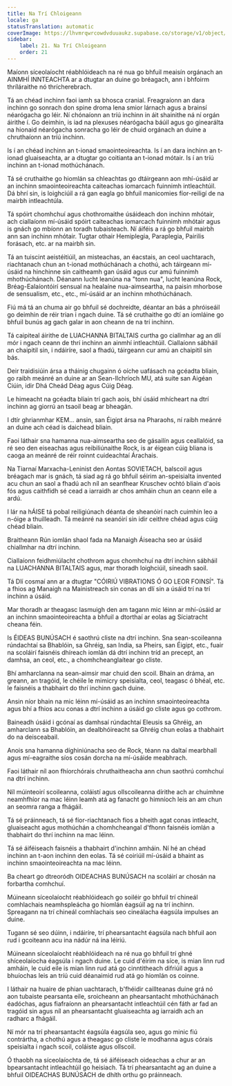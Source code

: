 ```yaml
---
title: Na Trí Chloigeann
locale: ga
statusTranslation: automatic
coverImage: https://lhvmrqwrcowdvduuaukz.supabase.co/storage/v1/object/public/strapi-uploads/small_cover-educacion-fundamental.webp-2d51a7828a2b1309555be27f7e2a61a0.webp
sidebar:
    label: 21. Na Trí Chloigeann
    order: 21
---
```

Maíonn síceolaíocht réabhlóideach na ré nua go bhfuil meaisín orgánach an AINMHÍ INNTEACHTA ar a dtugtar an duine go bréagach, ann i bhfoirm thríláraithe nó thrícherebrach.

Tá an chéad inchinn faoi iamh sa bhosca cranial. Freagraíonn an dara inchinn go sonrach don spine droma lena smior lárnach agus a brainsí néarógacha go léir. Ní chónaíonn an tríú inchinn in áit shainithe ná ní orgán áirithe í. Go deimhin, is iad na plexuses néarógacha báúil agus go ginearálta na hionaid néarógacha sonracha go léir de chuid orgánach an duine a chruthaíonn an tríú inchinn.

Is í an chéad inchinn an t-ionad smaointeoireachta. Is í an dara inchinn an t-ionad gluaiseachta, ar a dtugtar go coitianta an t-ionad mótair. Is í an tríú inchinn an t-ionad mothúchánach.

Tá sé cruthaithe go hiomlán sa chleachtas go dtáirgeann aon mhí-úsáid ar an inchinn smaointeoireachta caiteachas iomarcach fuinnimh intleachtúil. Dá bhrí sin, is loighciúil a rá gan eagla go bhfuil manicomies fíor-reiligí de na mairbh intleachtúla.

Tá spóirt chomhchuí agus chothromaithe úsáideach don inchinn mhótair, ach ciallaíonn mí-úsáid spóirt caiteachas iomarcach fuinnimh mhótair agus is gnách go mbíonn an toradh tubaisteach. Ní áiféis a rá go bhfuil mairbh ann san inchinn mhótair. Tugtar othair Hemiplegia, Paraplegia, Pairilis forásach, etc. ar na mairbh sin.

Tá an tuiscint aeistéitiúil, an misteachas, an éacstais, an ceol uachtarach, riachtanach chun an t-ionad mothúchánach a chothú, ach táirgeann mí-úsáid na hinchinne sin caitheamh gan úsáid agus cur amú fuinnimh mhothúchánach. Déanann lucht leanúna na "tonn nua", lucht leanúna Rock, Bréag-Ealaíontóirí sensual na healaíne nua-aimseartha, na paisin mhorbose de sensualism, etc., etc., mí-úsáid ar an inchinn mhothúchánach.

Fiú má tá an chuma air go bhfuil sé dochreidte, déantar an bás a phróiseáil go deimhin de réir trian i ngach duine. Tá sé cruthaithe go dtí an iomláine go bhfuil bunús ag gach galar in aon cheann de na trí inchinn.

Tá caipiteal áirithe de LUACHANNA BITALTAIS curtha go ciallmhar ag an dlí mór i ngach ceann de thrí inchinn an ainmhí intleachtúil. Ciallaíonn sábháil an chaipitil sin, i ndáiríre, saol a fhadú, táirgeann cur amú an chaipitil sin bás.

Deir traidisiúin ársa a tháinig chugainn ó oíche uafásach na gcéadta bliain, go raibh meánré an duine ar an Sean-Ilchríoch MU, atá suite san Aigéan Ciúin, idir Dhá Cheád Déag agus Cúig Déag.

Le himeacht na gcéadta bliain trí gach aois, bhí úsáid mhícheart na dtrí inchinn ag giorrú an tsaoil beag ar bheagán.

I dtír ghrianmhar KEM... ansin, san Éigipt ársa na Pharaohs, ní raibh meánré an duine ach céad is daichead bliain.

Faoi láthair sna hamanna nua-aimseartha seo de gásailín agus ceallalóid, sa ré seo den eiseachas agus reibiliúnaithe Rock, is ar éigean cúig bliana is caoga an meánré de réir roinnt cuideachtaí Árachais.

Na Tiarnaí Marxacha-Leninist den Aontas SOVIETACH, balscoil agus bréagach mar is gnách, tá siad ag rá go bhfuil séirim an-speisialta invented acu chun an saol a fhadú ach níl an seanfhear Kruschev ochtó bliain d'aois fós agus caithfidh sé cead a iarraidh ar chos amháin chun an ceann eile a ardú.

I lár na hÁISE tá pobal reiligiúnach déanta de sheanóirí nach cuimhin leo a n-óige a thuilleadh. Tá meánré na seanóirí sin idir ceithre chéad agus cúig chéad bliain.

Braitheann Rún iomlán shaol fada na Manaigh Áiseacha seo ar úsáid chiallmhar na dtrí inchinn.

Ciallaíonn feidhmiúlacht chothrom agus chomhchuí na dtrí inchinn sábháil na LUACHANNA BITALTAIS agus, mar thoradh loighciúil, síneadh saoil.

Tá Dlí cosmaí ann ar a dtugtar "CÓIRIÚ VIBRATIONS Ó GO LEOR FOINSÍ". Tá a fhios ag Manaigh na Mainistreach sin conas an dlí sin a úsáid trí na trí inchinn a úsáid.

Mar thoradh ar theagasc lasmuigh den am tagann mic léinn ar mhí-úsáid ar an inchinn smaointeoireachta a bhfuil a dtorthaí ar eolas ag Síciatracht cheana féin.

Is ÉIDEAS BUNÚSACH é saothrú cliste na dtrí inchinn. Sna sean-scoileanna rúndachtaí sa Bhablóin, sa Ghréig, san India, sa Pheirs, san Éigipt, etc., fuair na scoláirí faisnéis dhíreach iomlán dá dtrí inchinn tríd an precept, an damhsa, an ceol, etc., a chomhcheanglaítear go cliste.

Bhí amharclanna na sean-aimsir mar chuid den scoil. Bhain an dráma, an greann, an tragóid, le chéile le mimicry speisialta, ceol, teagasc ó bhéal, etc. le faisnéis a thabhairt do thrí inchinn gach duine.

Ansin níor bhain na mic léinn mí-úsáid as an inchinn smaointeoireachta agus bhí a fhios acu conas a dtrí inchinn a úsáid go cliste agus go cothrom.

Baineadh úsáid i gcónaí as damhsaí rúndachtaí Eleusis sa Ghréig, an amharclann sa Bhablóin, an dealbhóireacht sa Ghréig chun eolas a thabhairt do na deisceabail.

Anois sna hamanna díghiniúnacha seo de Rock, téann na daltaí mearbhall agus mí-eagraithe síos cosán dorcha na mí-úsáide meabhrach.

Faoi láthair níl aon fhíorchórais chruthaitheacha ann chun saothrú comhchuí na dtrí inchinn.

Níl múinteoirí scoileanna, coláistí agus ollscoileanna dírithe ach ar chuimhne neamhfhíor na mac léinn leamh atá ag fanacht go himníoch leis an am chun an seomra ranga a fhágáil.

Tá sé práinneach, tá sé fíor-riachtanach fios a bheith agat conas intleacht, gluaiseacht agus mothúchán a chomhcheangal d'fhonn faisnéis iomlán a thabhairt do thrí inchinn na mac léinn.

Tá sé áiféiseach faisnéis a thabhairt d'inchinn amháin. Ní hé an chéad inchinn an t-aon inchinn den eolas. Tá sé coiriúil mí-úsáid a bhaint as inchinn smaointeoireachta na mac léinn.

Ba cheart go dtreoródh OIDEACHAS BUNÚSACH na scoláirí ar chosán na forbartha comhchuí.

Múineann síceolaíocht réabhlóideach go soiléir go bhfuil trí chineál comhlachais neamhspleácha go hiomlán éagsúil ag na trí inchinn. Spreagann na trí chineál comhlachais seo cineálacha éagsúla impulses an duine.

Tugann sé seo dúinn, i ndáiríre, trí phearsantacht éagsúla nach bhfuil aon rud i gcoiteann acu ina nádúr ná ina léiriú.

Múineann síceolaíocht réabhlóideach na ré nua go bhfuil trí ghné shíceolaíocha éagsúla i ngach duine. Le cuid d'éirim na síce, is mian linn rud amháin, le cuid eile is mian linn rud atá go cinntitheach difriúil agus a bhuíochas leis an tríú cuid déanaimid rud atá go hiomlán os coinne.

I láthair na huaire de phian uachtarach, b'fhéidir caillteanas duine grá nó aon tubaiste pearsanta eile, sroicheann an phearsantacht mhothúchánach éadóchas, agus fiafraíonn an phearsantacht intleachtúil cén fáth ar fad an tragóid sin agus níl an phearsantacht gluaiseachta ag iarraidh ach an radharc a fhágáil.

Ní mór na trí phearsantacht éagsúla éagsúla seo, agus go minic fiú contrártha, a chothú agus a theagasc go cliste le modhanna agus córais speisialta i ngach scoil, coláiste agus ollscoil.

Ó thaobh na síceolaíochta de, tá sé áiféiseach oideachas a chur ar an bpearsantacht intleachtúil go heisiach. Tá trí phearsantacht ag an duine a bhfuil OIDEACHAS BUNÚSACH de dhíth orthu go práinneach.

